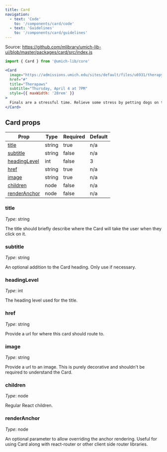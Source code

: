 ```yaml
---
title: Card
navigation:
  - text: 'Code'
    to: '/components/card/code'
  - text: 'Guidelines'
    to: '/components/card/guidelines'
---
```



Source: https://github.com/mlibrary/umich-lib-ui/blob/master/packages/card/src/index.js

```js
import { Card } from '@umich-lib/core'
```

```jsx live=true
<Card
  image="https://admissions.umich.edu/sites/default/files/u6931/therapy%20dog%20nq.jpg"
  href="#"
  title="Therapaws"
  subtitle="Thursday, April 4 at 7PM"
  style={{ maxWidth: '28rem' }}
>
  Finals are a stressful time. Relieve some stress by petting dogs on the diag.
</Card>
```

## Card props

|Prop|Type|Required|Default|
|----|----|--------|-------|
|[title](#title)|string|true|n/a|
|[subtitle](#subtitle)|string|false|n/a|
|[headingLevel](#heading-level)|int|false|3|
|[href](#href)|string|true|n/a|
|[image](#image)|string|true|n/a|
|[children](#children)|node|false|n/a|
|[renderAnchor](#renderanchor)|node|false|n/a|

### title

*Type*: string

The title should briefly describe where the Card will take the user when they click on it.

### subtitle

*Type*: string

An optional addition to the Card heading. Only use if necessary.

### headingLevel

*Type*: int

The heading level used for the title.

### href

*Type*: string

Provide a url for where this card should route to.

### image

*Type*: string

Provide a url to an image. This is purely decorative and shouldn't be required to understand the Card.

### children

*Type*: node

Regular React children.

### renderAnchor

*Type*: node

An optional parameter to allow overriding the anchor rendering. Useful for using Card along with react-router or other client side router libraries.
